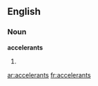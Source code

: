 ==English==

===Noun===
'''accelerants'''

# {{plural of|[[accelerant]]}}

[[ar:accelerants]]
[[fr:accelerants]]
